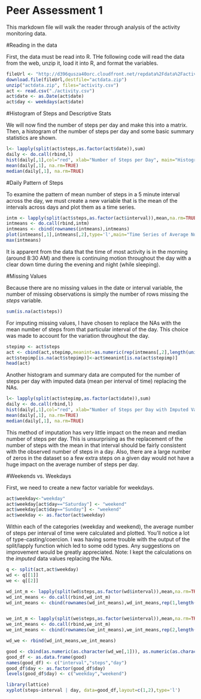 Peer Assessment 1
=================

This markdown file will walk the reader through analysis of the activity monitoring data.

#Reading in the data

First, the data must be read into R.  THe following code will read the data from the web, unzip it, load it into R, and format the variables.

```r
fileUrl <- "http://d396qusza40orc.cloudfront.net/repdata%2Fdata%2Factivity.zip"
download.file(fileUrl,destfile="actdata.zip")
unzip("actdata.zip", files="activity.csv")
act <- read.csv("./activity.csv")
act$date <- as.Date(act$date)
act$day <- weekdays(act$date)
```

#Histogram of Steps and Descriptive Stats

We will now find the number of steps per day and make this into a matrix. Then, a histogram of the number of steps per day and some basic summary statistics are shown.

```r
l<- lapply(split(act$steps,as.factor(act$date)),sum)
daily <- do.call(rbind,l)
hist(daily[,1],col="red", xlab="Number of Steps per Day", main="Histogram of Number of Steps per Day")
mean(daily[,1], na.rm=TRUE)
median(daily[,1], na.rm=TRUE)
```


#Daily Pattern of Steps

To examine the pattern of mean number of steps in a 5 minute interval across the day, we must create a new variable that is the mean of the intervals across days and plot them as a time series.

```r
intm <- lapply(split(act$steps,as.factor(act$interval)),mean,na.rm=TRUE)
intmeans <- do.call(rbind,intm)
intmeans <- cbind(rownames(intmeans),intmeans)
plot(intmeans[,1],intmeans[,2],type='l',main="Time Series of Average Number of Steps \nper 5 minute intervals Throughout the Day",xlab="Time of Day (Military Time)",ylab="Average Number of Steps")
max(intmeans)
```

It is apparent from the data that the time of most activity is in the morning (around 8:30 AM) and there is continuing motion throughout the day with a clear down time during the evening and night (while sleeping).


#Missing Values

Because there are no missing values in the date or interval variable, the number of missing observations is simply the number of rows missing the *steps* variable.

```r
sum(is.na(act$steps))
```

For imputing missing values, I have chosen to replace the NAs with the mean number of steps from that particular interval of the day.  This choice was made to account for the variation throughout the day. 

```r
stepimp <- act$steps
act <- cbind(act,stepimp,meanint=as.numeric(rep(intmeans[,2],length(unique(act$date))))) #Recall intmeans created above
act$stepimp[is.na(act$stepimp)]<-act$meanint[is.na(act$stepimp)]
head(act)
```


Another histogram and summary data are computed for the number of steps per day with imputed data (mean per interval of time) replacing the NAs.

```r
l<- lapply(split(act$stepimp,as.factor(act$date)),sum)
daily <- do.call(rbind,l)
hist(daily[,1],col="red", xlab="Number of Steps per Day with Imputed Values", main="Histogram of Number of Steps per Day")
mean(daily[,1], na.rm=TRUE)
median(daily[,1], na.rm=TRUE)
```

This method of imputation has very little impact on the mean and median number of steps per day.  This is unsurprising as the replacement of the number of steps with the mean in that interval should be fairly consistent with the observed number of steps in a day.  Also, there are a large number of zeros in the dataset so a few extra steps on a given day would not have a huge impact on the average number of steps per day.

#Weekends vs. Weekdays

First, we need to create a new factor variable for weekdays.

```r
act$weekday<-"weekday"
act$weekday[act$day=="Saturday"] <- "weekend"
act$weekday[act$day=="Sunday"] <- "weekend"
act$weekday <- as.factor(act$weekday)
```

Within each of the categories (weekday and weekend), the average number of steps per interval of time were calculated and plotted. You'll notice a lot of type-casting/coercion.  I was having some trouble with the output of the split/lapply function which led to some odd types.  Any suggestions on improvement would be greatly appreciated. Note: I kept the calculations on the *imputed* data values replacing the NAs.  

```r
q <- split(act,act$weekday)
wd <- q[[1]]
we <- q[[2]]
```

```r
wd_int_m <- lapply(split(wd$steps,as.factor(wd$interval)),mean,na.rm=TRUE)
wd_int_means <- do.call(rbind,wd_int_m)
wd_int_means <- cbind(rownames(wd_int_means),wd_int_means,rep(1,length(wd_int_means)))


we_int_m <- lapply(split(we$steps,as.factor(we$interval)),mean,na.rm=TRUE)
we_int_means <- do.call(rbind,we_int_m)
we_int_means <- cbind(rownames(we_int_means),we_int_means,rep(2,length(we_int_means)))
```


```r
wd_we <- rbind(wd_int_means,we_int_means)

good <- cbind(as.numeric(as.character(wd_we[,1])), as.numeric(as.character(wd_we[,2])), as.factor(as.character(wd_we[,3])))
good_df <- as.data.frame(good)
names(good_df) <- c("interval","steps","day") 
good_df$day <- as.factor(good_df$day)
levels(good_df$day) <- c("weekday","weekend")

library(lattice)
xyplot(steps~interval | day, data=good_df,layout=c(1,2),type='l')

```



